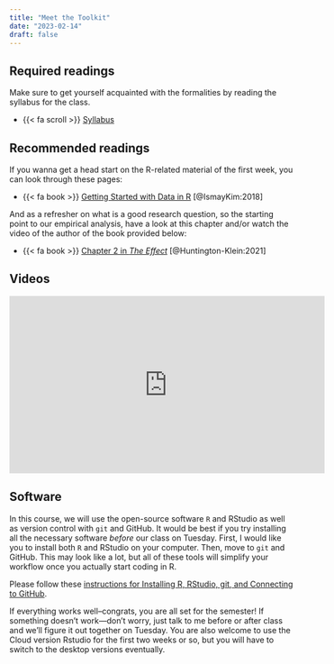 ```yaml
---
title: "Meet the Toolkit"
date: "2023-02-14"
draft: false
---
```



## Required readings


Make sure to get yourself acquainted with the formalities by reading the syllabus for the class. 

- {{< fa scroll >}} [Syllabus](/syllabus.html) 


## Recommended readings

If you wanna get a head start on the R-related material of the first week, you can look through these pages:

- {{< fa book >}} [Getting Started with Data in R](https://moderndive.com/1-getting-started.html) [@IsmayKim:2018]

And as a refresher on what is a good research question, so the starting point to our empirical analysis, have a look at this chapter and/or watch the video of the author of the book provided below: 

- {{< fa book >}} [Chapter 2 in *The Effect*](https://theeffectbook.net/ch-ResearchQuestions.html) [@Huntington-Klein:2021]

## Videos 

<iframe width="560" height="315" src="https://www.youtube.com/embed/ZPuEFjJ2us8" title="YouTube video player" frameborder="0" allow="accelerometer; autoplay; clipboard-write; encrypted-media; gyroscope; picture-in-picture; web-share" allowfullscreen></iframe>

## Software

In this course, we will use the open-source software `R` and RStudio as well as version control with `git` and GitHub. It would be best if you try installing all the necessary software *before* our class on Tuesday. First, I would like you to install both `R` and RStudio on your computer. Then, move to `git` and GitHub. This may look like a lot, but all of these tools will simplify your workflow once you actually start coding in R. 

Please follow these [instructions for Installing R, RStudio, git, and Connecting to GitHub](/resource/install.html). 

If everything works well–congrats, you are all set for the semester! If something doesn't work---don't worry, just talk to me before or after class and we'll figure it out together on Tuesday. You are also welcome to use the Cloud version Rstudio for the first two weeks or so, but you will have to switch to the desktop versions eventually. 





